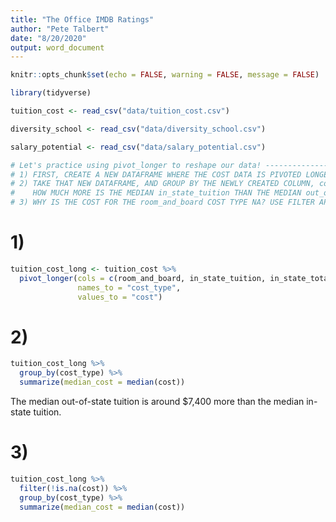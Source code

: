 ```yaml
---
title: "The Office IMDB Ratings"
author: "Pete Talbert"
date: "8/20/2020"
output: word_document
---
```


```r
knitr::opts_chunk$set(echo = FALSE, warning = FALSE, message = FALSE)

library(tidyverse)

tuition_cost <- read_csv("data/tuition_cost.csv")

diversity_school <- read_csv("data/diversity_school.csv")

salary_potential <- read_csv("data/salary_potential.csv")


```

```r
# Let's practice using pivot_longer to reshape our data! -----------------------------------
# 1) FIRST, CREATE A NEW DATAFRAME WHERE THE COST DATA IS PIVOTED LONGER. SAVE IT AS tuition_cost_long.
# 2) TAKE THAT NEW DATAFRAME, AND GROUP BY THE NEWLY CREATED COLUMN, cost_type. FIND THE MEDIAN cost ACROSS THE ENTIRE DATASET BY cost_type.
#    HOW MUCH MORE IS THE MEDIAN in_state_tuition THAN THE MEDIAN out_of_state_tuition? WRITE A QUICK SENTENCE BELOW #2 GIVING YOUR RESULTS.
# 3) WHY IS THE COST FOR THE room_and_board COST TYPE NA? USE FILTER APPROPRIATELY TO GET A NON-NA VALUE FOR room_and_board.
```

# 1)

```r
tuition_cost_long <- tuition_cost %>% 
  pivot_longer(cols = c(room_and_board, in_state_tuition, in_state_total, out_of_state_tuition, out_of_state_total), # WHICH COLUMNS GO HERE?
               names_to = "cost_type", 
               values_to = "cost")
```

# 2)

```r
tuition_cost_long %>% 
  group_by(cost_type) %>% 
  summarize(median_cost = median(cost))
```

The median out-of-state tuition is around $7,400 more than the median in-state tuition.

# 3)

```r
tuition_cost_long %>% 
  filter(!is.na(cost)) %>% 
  group_by(cost_type) %>% 
  summarize(median_cost = median(cost))
```

